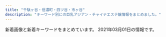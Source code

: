 ```yaml
---
title: "千駄ヶ谷・信濃町・四ツ谷・市ヶ谷"
description: "キーワード別にの巨乳アジアン・チャイナエステ嬢情報をまとめました。"
---
```


新着画像と新着キーワードをまとめています。
2021年03月01日の情報です。

<DmmAffiliateIns />
<KeywordTable
  shops={
    [
    {
        "station": "\u56db\u8c37\u4e09\u4e01\u76ee\u99c52\u756a",
        "keywords": {},
        "img_links": [
            "http://lakulaku.info/images/staff/yumi.jpg",
            "http://lakulaku.info/images/staff/mari.jpg",
            "http://lakulaku.info/images/mobile.png",
            "http://lakulaku.info/images/staff/5-3.jpg",
            "http://lakulaku.info/img/s06.jpg",
            "http://lakulaku.info/img/5-1.jpg",
            "http://lakulaku.info/images/staff/s06.jpg",
            "http://lakulaku.info/img/5-3.jpg",
            "http://lakulaku.info/images/staff/nena.jpg",
            "http://lakulaku.info/images/staff/ai.jpg",
            "http://lakulaku.info/img/5-4.jpg",
            "http://lakulaku.info/images/newtit.png",
            "http://lakulaku.info/img/5-5.jpg",
            "http://lakulaku.info/images/top.jpg",
            "http://lakulaku.info/images/staff/sizuka.jpg",
            "http://lakulaku.info/images/staff/5-2.jpg",
            "http://lakulaku.info/img/rina.jpg",
            "http://lakulaku.info/images/staff/5-4.jpg",
            "http://lakulaku.info/swf/baner.jpg",
            "http://lakulaku.info/img/5-2.jpg",
            "http://lakulaku.info/images/titestaff.png",
            "http://lakulaku.info/images/staff/5-1.jpg",
            "http://lakulaku.info/images/staff/5-5.jpg",
            "http://lakulaku.info/images/staff/ai-a.jpg",
            "http://lakulaku.info/images/staff/momo.jpg",
            "http://lakulaku.info/images/staff/rina.jpg"
        ],
        "url": "http://lakulaku.info/",
        "name": "\u767e\u5408"
    },
    {
        "url": "http://e-yotsuya.net/",
        "name": "\u30b9\u30de\u30a4\u30eb",
        "keywords": {
            "C": 14
        },
        "station": "JR\u56db\u30c4\u8c37\u99c5\u8d64\u5742\u53e3",
        "img_links": [
            "http://e-yotsuya.net/images/g5.jpg",
            "http://e-yotsuya.net/images/tite-staff1.jpg",
            "http://e-yotsuya.net/images/news-tit1.jpg",
            "http://e-yotsuya.net/images/g6.jpg",
            "http://e-yotsuya.net/images/g11.jpg",
            "http://e-yotsuya.net/images/g4.jpg",
            "http://e-yotsuya.net/images/g12.jpg",
            "http://e-yotsuya.net/images/g2.jpg",
            "http://e-yotsuya.net/images/baner2.jpg",
            "http://e-yotsuya.net/images/g10.jpg",
            "http://e-yotsuya.net/images/baner.jpg",
            "http://e-yotsuya.net/images/g3.jpg",
            "http://e-yotsuya.net/images/news-tit.png",
            "http://e-yotsuya.net/images/g1.jpg",
            "http://e-yotsuya.net/images/g9.jpg",
            "http://e-yotsuya.net/images/mobile.png",
            "http://e-yotsuya.net/images/g7.jpg",
            "http://e-yotsuya.net/images/top2.png",
            "http://e-yotsuya.net/images/room.jpg",
            "http://e-yotsuya.net/images/tite-staff.jpg",
            "http://e-yotsuya.net/images/g8.jpg",
            "http://e-yotsuya.net/images/top.jpg"
        ]
    },
    {
        "name": "ROSA",
        "img_links": [
            "http://e-rosa.net/images/g13.jpg",
            "http://e-rosa.net/images/sejutu5.jpg",
            "http://e-rosa.net/images/gg1.png",
            "http://e-rosa.net/images/girl_01.png",
            "http://e-rosa.net/images/news_bottom.jpg",
            "http://e-rosa.net/images/nei_01.png",
            "http://e-rosa.net/images/yuyi.jpg",
            "http://e-rosa.net/images/001.jpg",
            "http://e-rosa.net/images/004.jpg",
            "http://e-rosa.net/images/te3.jpg",
            "http://e-rosa.net/images/right_bottom.png",
            "http://e-rosa.net/images/nei_03.png",
            "http://e-rosa.net/images/k1.jpg",
            "http://e-rosa.net/images/aya1.jpg",
            "http://e-rosa.net/images/access3.jpg",
            "http://e-rosa.net/images/003.jpg",
            "http://e-rosa.net/images/sejutu2.jpg",
            "http://e-rosa.net/images/rimi.jpg",
            "http://e-rosa.net/images/aya2.jpg",
            "http://e-rosa.net/images/yuri.jpg",
            "http://e-rosa.net/images/rina0.jpg",
            "http://e-rosa.net/images/ddd.jpg",
            "http://e-rosa.net/images/girlx_top.png",
            "http://e-rosa.net/images/meyi2.jpg",
            "http://e-rosa.net/images/ha.jpg",
            "http://e-rosa.net/images/haruka.jpg",
            "http://e-rosa.net/images/risa.jpg",
            "http://e-rosa.net/images/rina1.jpg",
            "http://e-rosa.net/images/ayaka.jpg",
            "http://e-rosa.net/images/te2.jpg",
            "http://e-rosa.net/images/tite-staff.png",
            "http://e-rosa.net/images/right_top.png",
            "http://e-rosa.net/images/news_top.jpg",
            "http://e-rosa.net/images/002.jpg",
            "http://e-rosa.net/images/girl_top.png",
            "http://e-rosa.net/images/mimi.jpg",
            "http://e-rosa.net/images/sejutu6.jpg",
            "http://e-rosa.net/images/grande.jpg",
            "http://e-rosa.net/images/noimage.jpg",
            "http://e-rosa.net/images/tite-link.png",
            "http://e-rosa.net/images/meyi1.jpg",
            "http://e-rosa.net/images/misa1.jpg",
            "http://e-rosa.net/images/rina2.jpg",
            "http://e-rosa.net/images/girl_03.png",
            "http://e-rosa.net/images/006.jpg",
            "http://e-rosa.net/images/tite-magazine.png",
            "http://e-rosa.net/images/te1.jpg",
            "http://e-rosa.net/images/009.jpg",
            "http://e-rosa.net/images/g1.jpg",
            "http://e-rosa.net/images/005.jpg",
            "http://e-rosa.net/images/sejutu1.jpg",
            "http://e-rosa.net/images/pagetop.png",
            "http://e-rosa.net/images/yuna.jpg"
        ],
        "url": "http://e-rosa.net/",
        "station": "\u56db\u8c37\u4e09\u4e01\u76ee\u99c52\u756a",
        "keywords": {}
    },
    {
        "img_links": [
            "http://xn--vckg5a9gug.in.net/images/staff_s.png",
            "http://xn--vckg5a9gug.in.net/images/evetop.png",
            "http://xn--vckg5a9gug.in.net/images/news.png",
            "http://xn--vckg5a9gug.in.net/images/cg04.jpg",
            "http://xn--vckg5a9gug.in.net/images/cg07.jpg",
            "http://xn--vckg5a9gug.in.net/images/cg03.jpg",
            "http://xn--vckg5a9gug.in.net/images/cg06.jpg",
            "http://xn--vckg5a9gug.in.net/link/menlog.jpg",
            "http://xn--vckg5a9gug.in.net/images/cg05.jpg",
            "http://xn--vckg5a9gug.in.net/images/top.png"
        ],
        "url": "http://xn--vckg5a9gug.in.net/",
        "keywords": {},
        "station": "\u9eb9\u753a\u99c51\u756a\u51fa\u53e3",
        "name": "Moon"
    },
    {
        "station": "\u56db\u8c37\u4e09\u4e01\u76ee\u99c52\u756a\u53e3",
        "keywords": {},
        "img_links": [
            "http://l-rlx.com/images/rec_09.jpg",
            "http://l-rlx.com/images/index_07.jpg",
            "http://l-rlx.com/images/index_06.jpg",
            "http://l-rlx.com/images/01.jpg",
            "http://l-rlx.com/images/info.jpg",
            "http://l-rlx.com/images/index_04.jpg",
            "http://l-rlx.com/girl/01.jpg",
            "http://l-rlx.com/images/index_02.jpg",
            "http://l-rlx.com/images/index_12.jpg",
            "http://l-rlx.com/images/02.jpg",
            "http://l-rlx.com/girl/04.jpg",
            "http://l-rlx.com/images/index_17.jpg",
            "http://l-rlx.com/images/index_01.jpg",
            "http://l-rlx.com/images/staff_09.jpg",
            "http://l-rlx.com/images/index_05.jpg",
            "http://l-rlx.com/images/index_03.jpg",
            "http://l-rlx.com/images/rec.jpg",
            "http://l-rlx.com/images/index_21.jpg",
            "http://l-rlx.com/girl/05.jpg",
            "http://l-rlx.com/girl/03.jpg",
            "http://l-rlx.com/images/sub_09.jpg",
            "http://l-rlx.com/images/index_16.jpg",
            "http://l-rlx.com/images/03.jpg",
            "http://l-rlx.com/images/info_09.jpg",
            "http://l-rlx.com/images/index_14.jpg",
            "http://l-rlx.com/images/index_20.jpg",
            "http://l-rlx.com/girl/08.jpg",
            "http://l-rlx.com/girl/02.jpg",
            "http://l-rlx.com/girl/00.jpg"
        ],
        "name": "\u30aa\u30fc\u30ed\u30e9",
        "url": "http://l-rlx.com/"
    },
    {
        "keywords": {
            "D": 192,
            "C": 48,
            "86": 96,
            "84": 16,
            "87": 16,
            "82": 16,
            "85": 96
        },
        "station": "\u56db\u8c37\u4e09\u4e01\u76ee\u99c52\u756a\u51fa\u53e3",
        "url": "http://aqua.jpn.cm/",
        "name": "\u5149\u540d",
        "img_links": [
            "http://aqua.jpn.cm/images/3.jpg",
            "http://aqua.jpn.cm/images/room5.jpg",
            "http://aqua.jpn.cm/images/mobile.jpg",
            "http://aqua.jpn.cm/images/room4.jpg",
            "http://aqua.jpn.cm/photos/sites/16/2020/10/2020100906522289.jpg",
            "http://aqua.jpn.cm/photos/sites/16/2018/01/2018011007031662.jpg",
            "http://aqua.jpn.cm/photos/sites/16/2019/02/2019020108033676.jpg",
            "http://aqua.jpn.cm/images/top.png",
            "http://aqua.jpn.cm/photos/sites/16/2018/05/2018052105590585.jpg",
            "http://aqua.jpn.cm/photos/sites/16/2018/01/2018011007032034.jpg",
            "http://aqua.jpn.cm/photos/sites/16/2019/03/2019031107062221.jpg",
            "http://aqua.jpn.cm/photos/sites/16/2020/04/2020040301184076.jpg",
            "http://aqua.jpn.cm/images/2.jpg",
            "http://aqua.jpn.cm/images/room1.jpg",
            "http://aqua.jpn.cm/photos/sites/16/2021/03/2021030106235633.jpg",
            "http://aqua.jpn.cm/photos/sites/16/2020/03/2020030507254950.jpg",
            "http://aqua.jpn.cm/photos/sites/16/2020/09/2020091507031094.jpg",
            "http://aqua.jpn.cm/images/s_news.jpg",
            "http://aqua.jpn.cm/images/s_staff.png",
            "http://aqua.jpn.cm/images/1.jpg",
            "http://aqua.jpn.cm/photos/sites/16/2018/01/2018011007031899.jpg",
            "http://aqua.jpn.cm/photos/sites/16/2021/01/2021011401054262.jpg",
            "http://aqua.jpn.cm/photos/sites/16/2018/01/2018013112184869.jpg",
            "http://aqua.jpn.cm/images/room2.jpg",
            "http://aqua.jpn.cm/images/line.jpg",
            "http://aqua.jpn.cm/photos/sites/16/2020/10/2020100508293240.jpg",
            "http://aqua.jpn.cm/images/s_pick.png",
            "http://aqua.jpn.cm/photos/sites/16/2020/12/2020120208263886.jpg",
            "http://aqua.jpn.cm/images/room3.jpg"
        ]
    },
    {
        "station": "\u56db\u8c37\u4e09\u4e01\u76ee\u99c52\u756a\u51fa\u53e3",
        "name": "\u7652\u3057\u306e\u5c4b",
        "img_links": [],
        "url": "http://bimajo.ies.fun/",
        "keywords": {}
    },
    {
        "station": "\u56db\u30c4\u8c37\u99c52\u756a\u53e3",
        "img_links": [],
        "url": "https://juno-esthe.tokyo/",
        "keywords": {},
        "name": "\u30c6\u30a3\u30e9\u30df\u30b9"
    },
    {
        "url": "http://1819-kizuna.work/",
        "img_links": [
            "http://1819-kizuna.work/i/img/st25.jpg",
            "http://1819-kizuna.work/img/st29.jpg",
            "http://1819-kizuna.work/img/st25.jpg",
            "http://1819-kizuna.work/i/img/r3.jpg",
            "http://1819-kizuna.work/i/img/st029.jpg",
            "http://1819-kizuna.work/img/st025.jpg",
            "http://1819-kizuna.work/i/img/st29.jpg",
            "http://1819-kizuna.work/img/s23.jpg",
            "http://1819-kizuna.work/i/img/st027.jpg",
            "http://1819-kizuna.work/i/img/jk.jpg",
            "http://1819-kizuna.work/img/1F353.png",
            "http://1819-kizuna.work/img/s22.jpg",
            "http://1819-kizuna.work/i/img/st0027.jpg",
            "http://1819-kizuna.work/img/s24.jpg",
            "http://1819-kizuna.work/i/img/s2.jpg",
            "http://1819-kizuna.work/i/img/s4.jpg",
            "http://1819-kizuna.work/img/1F431.png",
            "http://1819-kizuna.work/img/st027.jpg",
            "http://1819-kizuna.work/i/img/s3.jpg",
            "http://1819-kizuna.work/img/st23.jpg",
            "http://1819-kizuna.work/img/s28.jpg",
            "http://1819-kizuna.work/img/1F33C.png",
            "http://1819-kizuna.work/i/img/r1.jpg",
            "http://1819-kizuna.work/i/img/st27.jpg",
            "http://1819-kizuna.work/img/1F60A.png",
            "http://1819-kizuna.work/img/jk.jpg",
            "http://1819-kizuna.work/i/img/st22.jpg",
            "http://1819-kizuna.work/i/img/st24.jpg",
            "http://1819-kizuna.work/i/img/r2.jpg",
            "http://1819-kizuna.work/img/st0025.jpg",
            "http://1819-kizuna.work/img/s25.jpg",
            "http://1819-kizuna.work/i/img/r4.jpg",
            "http://1819-kizuna.work/i/img/st23.jpg",
            "http://1819-kizuna.work/img/st029.jpg",
            "http://1819-kizuna.work/img/st22.jpg",
            "http://1819-kizuna.work/img/st28.jpg",
            "http://1819-kizuna.work/img/1F351.png",
            "http://1819-kizuna.work/img/bottom.jpg",
            "http://1819-kizuna.work/i/img/s6.jpg",
            "http://1819-kizuna.work/i/img/st025.jpg",
            "http://1819-kizuna.work/img/st028.jpg",
            "http://1819-kizuna.work/img/st24.jpg",
            "http://1819-kizuna.work/img/1F339.png",
            "http://1819-kizuna.work/img/fla.jpg",
            "http://1819-kizuna.work/img/skr.png",
            "http://1819-kizuna.work/img/s29.jpg",
            "http://1819-kizuna.work/i/img/s1.jpg",
            "http://1819-kizuna.work/i/img/s5.jpg",
            "http://1819-kizuna.work/i/img/skr.png",
            "http://1819-kizuna.work/i/img/st28.jpg",
            "http://1819-kizuna.work/img/mo.png",
            "http://1819-kizuna.work/img/st27.jpg",
            "http://1819-kizuna.work/img/st0027.jpg",
            "http://1819-kizuna.work/i/img/st0025.jpg",
            "http://1819-kizuna.work/img/botton.jpg",
            "http://1819-kizuna.work/img/s27.jpg",
            "http://1819-kizuna.work/i/img/st028.jpg"
        ],
        "station": "\u56db\u8c37\u4e09\u4e01\u76ee\u99c53\u756a\u51fa\u53e3",
        "name": "1819\uff5e\u7d46",
        "keywords": {
            "E": 2,
            "87": 2,
            "86": 2,
            "85": 8,
            "C": 16,
            "D": 3
        }
    }
]
}
/>
<DmmAffiliateScript />

